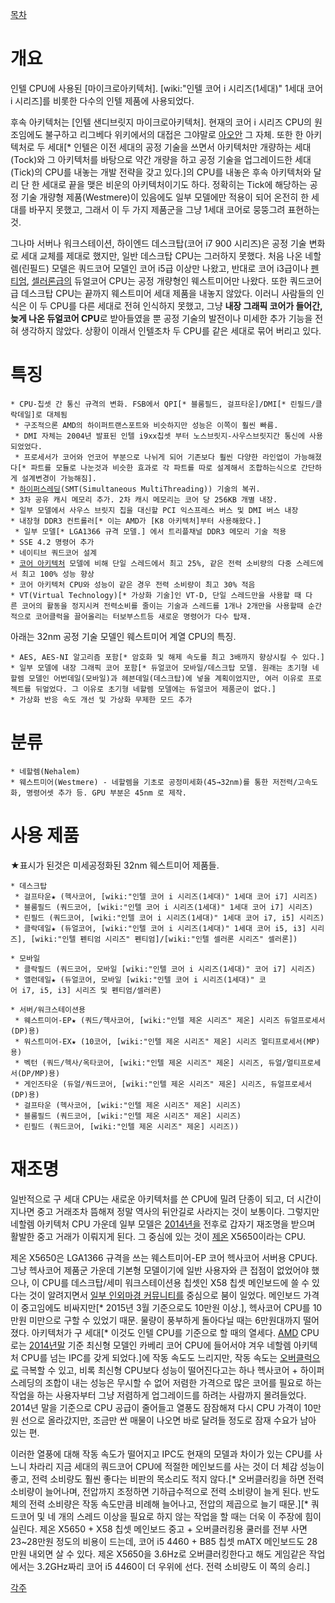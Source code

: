 [[목차]]
= 개요 =
인텔 CPU에 사용된 [마이크로아키텍처]. [wiki:"인텔 코어 i 시리즈(1세대)" 1세대 코어 i 시리즈]를 비롯한 다수의 인텔 제품에 사용되었다.

후속 아키텍처는 [인텔 샌디브릿지 마이크로아키텍처]. 현재의 코어 i 시리즈 CPU의 원조임에도 불구하고 리그베다 위키에서의 대접은 그야말로 [[아오안]] 그 자체. 또한 한 아키텍처로 두 세대[* 인텔은 이전 세대의 공정 기술을 쓰면서 아키텍처만 개량하는 세대(Tock)와 그 아키텍처를 바탕으로 약간 개량을 하고 공정 기술을 업그레이드한 세대(Tick)의 CPU를 내놓는 개발 전략을 갖고 있다.]의 CPU를 내놓은 후속 아키텍처와 달리 단 한 세대로 끝을 맺은 비운의 아키텍처이기도 하다. 정확히는 Tick에 해당하는 공정 기술 개량형 제품(Westmere)이 있음에도 일부 모델에만 적용이 되어 온전히 한 세대를 바꾸지 못했고, 그래서 이 두 가지 제품군을 그냥 1세대 코어로 뭉뚱그려 표현하는 것.

그나마 서버나 워크스테이션, 하이엔드 데스크탑(코어 i7 900 시리즈)은 공정 기술 변화로 세대 교체를 제대로 했지만, 일반 데스크탑 CPU는 그러하지 못했다. 처음 나온 네할렘(린필드) 모델은 쿼드코어 모델인 코어 i5급 이상만 나왔고, 반대로 코어 i3급이나 [[펜티엄]], [[셀러론]]급의 듀얼코어 CPU는 공정 개량형인 웨스트미어만 나왔다. 또한 쿼드코어급 데스크탑 CPU는 끝까지 웨스트미어 세대 제품을 내놓지 않았다. 이러니 사람들의 인식은 이 두 CPU를 다른 세대로 전혀 인식하지 못했고, 그냥 '''내장 그래픽 코어가 들어간, 늦게 나온 듀얼코어 CPU'''로 받아들였을 뿐 공정 기술의 발전이나 미세한 추가 기능을 전혀 생각하지 않았다. 상황이 이래서 인텔조차 두 CPU를 같은 세대로 묶어 버리고 있다.

= 특징 =
 * CPU-칩셋 간 통신 규격의 변화. FSB에서 QPI[* 블룸필드, 걸프타운]/DMI[* 린필드/클락데일]로 대체됨
  * 구조적으론 AMD의 하이퍼트랜스포트와 비슷하지만 성능은 이쪽이 훨씬 빠름.
  * DMI 자체는 2004년 발표된 인텔 i9xx칩셋 부터 노스브릿지-사우스브릿지간 통신에 사용되었었다.
  * 프로세서가 코어와 언코어 부분으로 나뉘게 되어 기존보다 훨씬 다양한 라인업이 가능해졌다[* 파트를 모듈로 나눈것과 비슷한 효과로 각 파트를 따로 설계해서 조합하는식으로 간단하게 설계변경이 가능해짐].
 * [[하이퍼스레딩]](SMT(Simultaneous MultiThreading)) 기술의 복귀.
 * 3차 공유 캐시 메모리 추가. 2차 캐시 메모리는 코어 당 256KB 개별 내장.
 * 일부 모델에서 사우스 브릿지 칩을 대신할 PCI 익스프레스 버스 및 DMI 버스 내장
 * 내장형 DDR3 컨트롤러[* 이는 AMD가 [K8 아키텍처]부터 사용해왔다.]
  * 일부 모델[* LGA1366 규격 모델.] 에서 트리플채널 DDR3 메모리 기술 적용
 * SSE 4.2 명령어 추가
 * 네이티브 쿼드코어 설계
 * [[코어 아키텍처]] 모델에 비해 단일 스레드에서 최고 25%, 같은 전력 소비량의 다중 스레드에서 최고 100% 성능 향상
 * 코어 아키텍처 CPU와 성능이 같은 경우 전력 소비량이 최고 30% 적음
 * VT(Virtual Technology)[* 가상화 기술]인 VT-D, 단일 스레드만을 사용할 때 다른 코어의 활동을 정지시켜 전력소비를 줄이는 기술과 스레드를 1개나 2개만을 사용할때 순간적으로 코어클럭을 끌어올리는 터보부스트등 새로운 명령어가 다수 탑재.

아래는 32nm 공정 기술 모델인 웨스트미어 계열 CPU의 특징.

 * AES, AES-NI 알고리즘 포함[* 암호화 및 해제 속도를 최고 3배까지 향상시킬 수 있다.]
 * 일부 모델에 내장 그래픽 코어 포함[* 듀얼코어 모바일/데스크탑 모델. 원래는 초기형 네할렘 모델인 어번데일(모바일)과 헤븐데일(데스크탑)에 넣을 계획이었지만, 여러 이유로 프로젝트를 뒤엎었다. 그 이유로 초기형 네할렘 모델에는 듀얼코어 제품군이 없다.]
 * 가상화 반응 속도 개선 및 가상화 무제한 모드 추가

= 분류 =
 * 네할렘(Nehalem)
 * 웨스트미어(Westmere) - 네할렘을 기초로 공정미세화(45→32nm)를 통한 저전력/고속도화, 명령어셋 추가 등. GPU 부분은 45nm 로 제작.

= 사용 제품 =
★표시가 된것은 미세공정화된 32nm 웨스트미어 제품들.

 * 데스크탑
  * 걸프타운★ (헥사코어, [wiki:"인텔 코어 i 시리즈(1세대)" 1세대 코어 i7] 시리즈)
  * 블룸필드 (쿼드코어, [wiki:"인텔 코어 i 시리즈(1세대)" 1세대 코어 i7] 시리즈)
  * 린필드 (쿼드코어, [wiki:"인텔 코어 i 시리즈(1세대)" 1세대 코어 i7, i5] 시리즈)
  * 클락데일★ (듀얼코어, [wiki:"인텔 코어 i 시리즈(1세대)" 1세대 코어 i5, i3] 시리즈], [wiki:"인텔 펜티엄 시리즈" 펜티엄]/[wiki:"인텔 셀러론 시리즈" 셀러론])

 * 모바일
  * 클락필드 (쿼드코어, 모바일 [wiki:"인텔 코어 i 시리즈(1세대)" 코어 i7] 시리즈)
  * 앨런데일★ (듀얼코어, 모바일 [wiki:"인텔 코어 i 시리즈(1세대)" 코어 i7, i5, i3] 시리즈 및 펜티엄/셀러론)

 * 서버/워크스테이션용
  * 웨스트미어-EP★ (쿼드/헥사코어, [wiki:"인텔 제온 시리즈" 제온] 시리즈 듀얼프로세서(DP)용)
  * 워스트미어-EX★ (10코어, [wiki:"인텔 제온 시리즈" 제온] 시리즈 멀티프로세서(MP)용)
  * 벡턴 (쿼드/헥사/옥타코어, [wiki:"인텔 제온 시리즈" 제온] 시리즈, 듀얼/멀티프로세서(DP/MP)용)
  * 게인즈타운 (듀얼/쿼드코어, [wiki:"인텔 제온 시리즈" 제온] 시리즈, 듀얼프로세서(DP)용)
  * 걸프타운 (헥사코어, [wiki:"인텔 제온 시리즈" 제온] 시리즈)
  * 블룸필드 (쿼드코어, [wiki:"인텔 제온 시리즈" 제온] 시리즈)
  * 린필드 (쿼드코어, [wiki:"인텔 제온 시리즈" 제온] 시리즈))

= 재조명 =
일반적으로 구 세대 CPU는 새로운 아키텍처를 쓴 CPU에 밀려 단종이 되고, 더 시간이 지나면 중고 거래조차 뜸해져 정말 역사의 뒤안길로 사라지는 것이 보통이다. 그렇지만 네할렘 아키텍처 CPU 가운데 일부 모델은 [[2014년]]을 전후로 갑자기 재조명을 받으며 활발한 중고 거래가 이뤄지게 된다. 그 중심에 있는 것이 [[제온]] X5650이라는 CPU.

제온 X5650은 LGA1366 규격을 쓰는 웨스트미어-EP 코어 헥사코어 서버용 CPU다. 그냥 헥사코어 제품군 가운데 기본형 모델이기에 일반 사용자와 큰 접점이 없었어야 했으나, 이 CPU를 데스크탑/세미 워크스테이션용 칩셋인 X58 칩셋 메인보드에 쓸 수 있다는 것이 알려지면서 [[2CPU|일부 인외마경 커뮤니티]]를 중심으로 붐이 일었다. 메인보드 가격이 중고임에도 비싸지만[* 2015년 3월 기준으로도 10만원 이상.], 헥사코어 CPU를 10만원 미만으로 구할 수 있었기 때문. 물량이 풍부하게 돌아다닐 때는 6만원대까지 떨어졌다. 아키텍처가 구 세대[* 이것도 인텔 CPU를 기준으로 할 때의 열세다. [[AMD]] CPU로는 [[2014년]]말 기준 최신형 모델인 카베리 코어 CPU에 들어서야 겨우 네할렘 아키텍처 CPU를 넘는 IPC를 갖게 되었다.]에 작동 속도도 느리지만, 작동 속도는 [[오버클럭]]으로 극복할 수 있고, 비록 최신형 CPU보다 성능이 떨어진다고는 하나 헥사코어 + 하이퍼스레딩의 조합이 내는 성능은 무시할 수 없어 저렴한 가격으로 많은 코어를 필요로 하는 작업을 하는 사용자부터 그냥 저렴하게 업그레이드를 하려는 사람까지 몰려들었다. 2014년 말을 기준으로 CPU 공급이 줄어들고 열풍도 잠잠해져 다시 CPU 가격이 10만원 선으로 올라갔지만, 조금만 싼 매물이 나오면 바로 달려들 정도로 잠재 수요가 남아 있는 편.

이러한 열풍에 대해 작동 속도가 떨어지고 IPC도 현재의 모델과 차이가 있는 CPU를 사느니 차라리 지금 세대의 쿼드코어 CPU에 적절한 메인보드를 사는 것이 더 체감 성능이 좋고, 전력 소비량도 훨씬 좋다는 비판의 목소리도 적지 않다.[* 오버클러킹을 하면 전력 소비량이 늘어나며, 전압까지 조정하면 기하급수적으로 전력 소비량이 늘게 된다. 반도체의 전력 소비량은 작동 속도만큼 비례해 늘어나고, 전압의 제곱으로 늘기 때문.][* 쿼드코어 및 네 개의 스레드 이상을 필요로 하지 않는 작업을 할 때는 더욱 이 주장에 힘이 실린다. 제온 X5650 + X58 칩셋 메인보드 중고 + 오버클러킹용 쿨러를 전부 사면 23~28만원 정도의 비용이 드는데, 코어 i5 4460 + B85 칩셋 mATX 메인보드도 28만원 내외면 살 수 있다. 제온 X5650을 3.6Hz로 오버클러킹한다고 해도 게임같은 작업에서는 3.2GHz짜리 코어 i5 4460이 더 우위에 선다. 전력 소비량도 이 쪽의 승리.] 

[[각주]]
